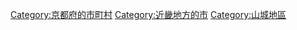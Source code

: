 {{Commonscat|Kizugawa, Kyoto}}
{{Catmore}}

{{DEFAULTSORT:Kizugawa-shi}}
[[Category:京都府的市町村|Category:京都府的市町村]]
[[Category:近畿地方的市|Category:近畿地方的市]]
[[Category:山城地區|Category:山城地區]]
